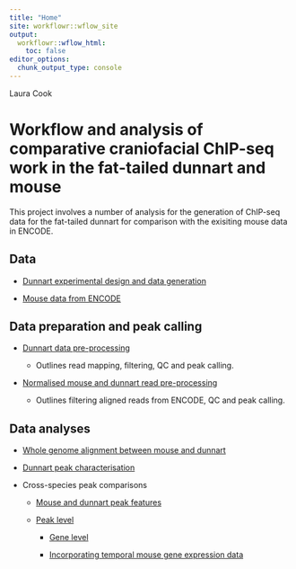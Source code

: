 ```yaml
---
title: "Home"
site: workflowr::wflow_site
output:
  workflowr::wflow_html:
    toc: false
editor_options:
  chunk_output_type: console
---
```


Laura Cook

# Workflow and analysis of comparative craniofacial ChIP-seq work in the fat-tailed dunnart and mouse

This project involves a number of analysis for the generation of ChIP-seq data for the fat-tailed dunnart for comparison with the exisiting mouse data in ENCODE.

## Data

* [Dunnart experimental design and data generation](dunnart_experiment_overview.html)

* [Mouse data from ENCODE](mouse_data_ENCODE.html)

## Data preparation and peak calling

* [Dunnart data pre-processing](dunnart_data_processing.html)

    + Outlines read mapping, filtering, QC and peak calling.

* [Normalised mouse and dunnart read pre-processing](mouse_dunnart_data_processing_for_comparison.html)

    + Outlines filtering aligned reads from ENCODE, QC and peak calling.

## Data analyses

* [Whole genome alignment between mouse and dunnart](whole_genome_alignment.html)

* [Dunnart peak characterisation](dunnart_peak_characterisation.html)

* Cross-species peak comparisons

  + [Mouse and dunnart peak features](mouse_dunnart_peak_features.html)
  
  + [Peak level](peak_level_comparisons.html)
	
	+ [Gene level](gene_level_comparisons.html)
	
	+ [Incorporating temporal mouse gene expression data](tcseq_expression_analysis.html)
